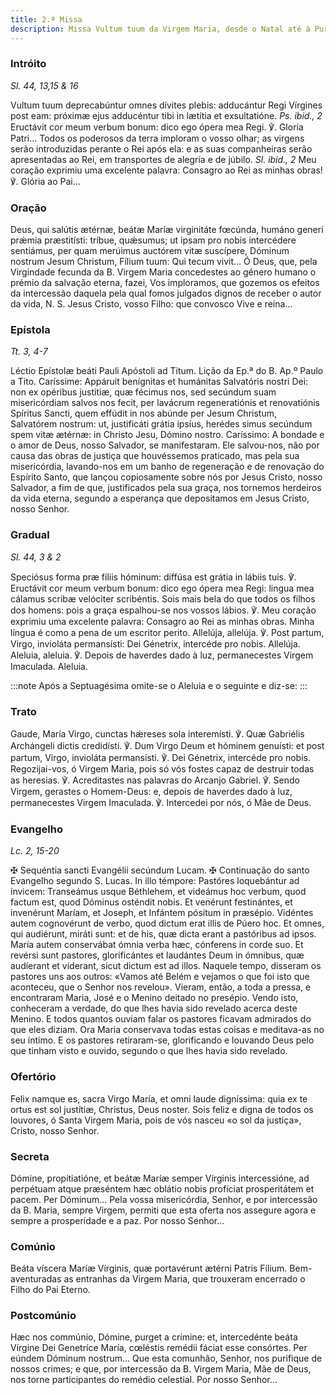 ```yaml
---
title: 2.ª Missa
description: Missa Vultum tuum da Virgem Maria, desde o Natal até à Purificação
---
```


### Intróito

<em>Sl. 44, 13,15 & 16</em>

<div class="side-by-side not-content">
  <span>
    Vultum tuum deprecabúntur omnes dívites plebis: adducántur Regi Vírgines
    post eam: próximæ ejus adducéntur tibi in lætítia et exsultatióne.
    <em>Ps. ibid., 2</em> Eructávit cor meum verbum bonum: dico ego ópera mea Regi.
    ℣. Gloria Patri...
  </span>
  <span>
    Todos os poderosos da terra imploram o vosso olhar; as virgens serão
    introduzidas perante o Rei após ela: e as suas companheiras serão
    apresentadas ao Rei, em transportes de alegria e de júbilo.
    <em>Sl. ibid., 2</em>
    Meu coração exprimiu uma excelente palavra: Consagro ao Rei as minhas obras!
    ℣. Glória ao Pai...
  </span>
</div>

### Oração

<div class="side-by-side not-content">
  <span>
    Deus, qui salútis ætérnæ, beátæ Maríæ virginitáte fœcúnda, humáno generi
    prǽmia præstitísti: tríbue, quǽsumus; ut ipsam pro nobis intercédere
    sentiámus, per quam merúimus auctórem vitæ suscípere, Dóminum nostrum Jesum
    Christum, Fílium tuum: Qui tecum vivit...
  </span>
  <span>
    Ó Deus, que, pela Virgindade fecunda da B. Virgem Maria concedestes ao
    género humano o prémio da salvação eterna, fazei, Vos imploramos, que
    gozemos os efeitos da intercessão daquela pela qual fomos julgados dignos de
    receber o autor da vida, N. S. Jesus Cristo, vosso Filho: que convosco Vive
    e reina...
  </span>
</div>

### Epístola

<em>Tt. 3, 4-7</em>

<div class="side-by-side not-content">
  <span>Léctio Epístolæ beáti Pauli Apóstoli ad Titum.</span>
  <span>Lição da Ep.ª do B. Ap.º Paulo a Tito.</span>
  <span>
    Caríssime: Appáruit benígnitas et humánitas Salvatóris nostri Dei: non ex
    opéribus justítiæ, quæ fécimus nos, sed secúndum suam misericórdiam salvos
    nos fecit, per lavácrum regeneratiónis et renovatiónis Spíritus Sancti, quem
    effúdit in nos abúnde per Jesum Christum, Salvatórem nostrum: ut,
    justificáti grátia ipsíus, herédes simus secúndum spem vitæ ætérnæ: in
    Christo Jesu, Dómino nostro.
  </span>
  <span>
    Caríssimo: A bondade e o amor de Deus, nosso Salvador, se manifestaram. Ele
    salvou-nos, não por causa das obras de justiça que houvéssemos praticado,
    mas pela sua misericórdia, lavando-nos em um banho de regeneração e de
    renovação do Espírito Santo, que lançou copiosamente sobre nós por Jesus
    Cristo, nosso Salvador, a fim de que, justificados pela sua graça, nos
    tornemos herdeiros da vida eterna, segundo a esperança que depositamos em
    Jesus Cristo, nosso Senhor.
  </span>
</div>

### Gradual

<em>Sl. 44, 3 & 2</em>

<div class="side-by-side not-content">
  <span>
    Speciósus forma præ fíliis hóminum: diffúsa est grátia in lábiis tuis. ℣.
    Eructávit cor meum verbum bonum: dico ego ópera mea Regi: lingua mea cálamus
    scribæ velóciter scribéntis.
  </span>
  <span>
    Sois mais bela do que todos os filhos dos homens: pois a graça espalhou-se
    nos vossos lábios. ℣. Meu coração exprimiu uma excelente palavra: Consagro
    ao Rei as minhas obras. Minha língua é como a pena de um escritor perito.
  </span>
  <span>
    Allelúja, allelúja. ℣. Post partum, Virgo, invioláta permansísti: Dei
    Génetrix, intercéde pro nobis. Allelúja.
  </span>
  <span>
    Aleluia, aleluia. ℣. Depois de haverdes dado à luz, permanecestes Virgem
    Imaculada. Aleluia.
  </span>
</div>

:::note
Após a Septuagésima omite-se o Aleluia e o seguinte e diz-se:
:::

### Trato

<div class="side-by-side not-content">
  <span>
    Gaude, María Virgo, cunctas hǽreses sola interemísti. ℣. Quæ Gabriélis
    Archángeli dictis credidísti. ℣. Dum Virgo Deum et hóminem genuísti: et post
    partum, Virgo, invioláta permansísti. ℣. Dei Génetrix, intercéde pro nobis.
  </span>
  <span>
    Regozijai-vos, ó Virgem Maria, pois só vós fostes capaz de destruir todas as
    heresias. ℣. Acreditastes nas palavras do Arcanjo Gabriel. ℣. Sendo Virgem,
    gerastes o Homem-Deus: e, depois de haverdes dado à luz, permanecestes
    Virgem Imaculada. ℣. Intercedei por nós, ó Mãe de Deus.
  </span>
</div>

### Evangelho

<em>Lc. 2, 15-20</em>

<div class="side-by-side not-content">
  <span>
    <span class="cross text-red-500">✠</span> Sequéntia sancti Evangélii
    secúndum Lucam.
  </span>
  <span>
    <span class="cross text-red-500">✠</span> Continuação do santo Evangelho
    segundo S. Lucas.
  </span>
  <span>
    In illo témpore: Pastóres loquebántur ad ínvicem: Transeámus usque
    Béthlehem, et videámus hoc verbum, quod factum est, quod Dóminus osténdit
    nobis. Et venérunt festinántes, et invenérunt Maríam, et Joseph, et Infántem
    pósitum in præsépio. Vidéntes autem cognovérunt de verbo, quod dictum erat
    illis de Púero hoc. Et omnes, qui audiérunt, miráti sunt: et de his, quæ
    dicta erant a pastóribus ad ipsos. María autem conservábat ómnia verba hæc,
    cónferens in corde suo. Et revérsi sunt pastores, glorificántes et laudántes
    Deum in ómnibus, quæ audíerant et víderant, sicut dictum est ad illos.
  </span>
  <span>
    Naquele tempo, disseram os pastores uns aos outros: «Vamos até Belém e
    vejamos o que foi isto que aconteceu, que o Senhor nos revelou». Vieram,
    então, a toda a pressa, e encontraram Maria, José e o Menino deitado no
    presépio. Vendo isto, conheceram a verdade, do que lhes havia sido revelado
    acerca deste Menino. E todos quantos ouviam falar os pastores ficavam
    admirados do que eles diziam. Ora Maria conservava todas estas coisas e
    meditava-as no seu íntimo. E os pastores retiraram-se, glorificando e
    louvando Deus pelo que tinham visto e ouvido, segundo o que lhes havia sido
    revelado.
  </span>
</div>

### Ofertório

<div class="side-by-side not-content">
  <span>
    Felix namque es, sacra Virgo María, et omni laude digníssima: quia ex te
    ortus est sol justítiæ, Christus, Deus noster.
  </span>
  <span>
    Sois feliz e digna de todos os louvores, ó Santa Virgem Maria, pois de vós
    nasceu «o sol da justiça», Cristo, nosso Senhor.
  </span>
</div>

### Secreta

<div class="side-by-side not-content">
  <span>
    Dómine, propitiatióne, et beátæ Maríæ semper Vírginis intercessióne, ad
    perpétuam atque præséntem hæc oblátio nobis profíciat prosperitátem et
    pacem. Per Dóminum...
  </span>
  <span>
    Pela vossa misericórdia, Senhor, e por intercessão da B. Maria, sempre
    Virgem, permiti que esta oferta nos assegure agora e sempre a prosperidade e
    a paz. Por nosso Senhor...
  </span>
</div>

### Comúnio

<div class="side-by-side not-content">
  <span>
    Beáta víscera Maríæ Vírginis, quæ portavérunt ætérni Patris Fílium.
  </span>
  <span>
    Bem-aventuradas as entranhas da Virgem Maria, que trouxeram encerrado o
    Filho do Pai Eterno.
  </span>
</div>

### Postcomúnio

<div class="side-by-side not-content">
  <span>
    Hæc nos commúnio, Dómine, purget a crímine: et, intercedénte beáta Vírgine
    Dei Genetríce María, cœléstis remédii fáciat esse consórtes. Per eúndem
    Dóminum nostrum...
  </span>
  <span>
    Que esta comunhão, Senhor, nos purifique de nossos crimes; e que, por
    intercessão da B. Virgem Maria, Mãe de Deus, nos torne participantes do
    remédio celestial. Por nosso Senhor...
  </span>
</div>
